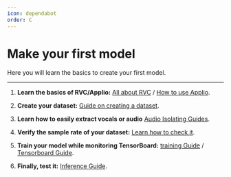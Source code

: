 ```yaml
---
icon: dependabot
order: C
---
```


# Make your first model
Here you will learn the basics to create your first model.

---

1. **Learn the basics of RVC/Applio:** [All about RVC](/faq) / [How to use Applio](/beginners/interface).

2. **Create your dataset:** [Guide on creating a dataset](/guides/create-datasets/create-datasets).

3. **Learn how to easily extract vocals or audio** [Audio Isolating Guides](/guides/audio-isolating/uvr).

4. **Verify the sample rate of your dataset:** [Learn how to check it](/getting-started/audio-analizer).

5. **Train your model while monitoring TensorBoard:** [training Guide](/getting-started/training) / [Tensorboard Guide](/getting-started/tensorboard).

6. **Finally, test it:** [Inference Guide](/getting-started/download-models).
